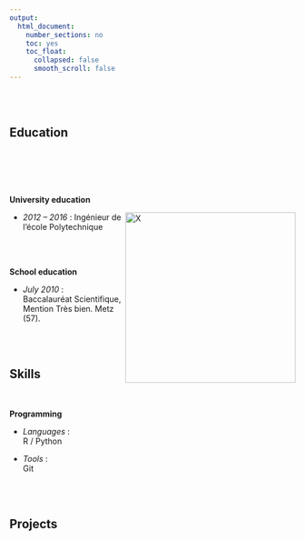 ```yaml
---
output:
  html_document:
    number_sections: no
    toc: yes
    toc_float:
      collapsed: false
      smooth_scroll: false
---	
```


<br/><br/>


## Education

<br/>


<br/><br>

**University education** 

- *2012 – 2016* :  [<img src="pictures/polytechnique.jpg" alt="X" align="right" style="width:300px;">](https://www.polytechnique.edu/)
Ingénieur de l'école Polytechnique

<br/><br/>

**School education**

- *July 2010* :  
Baccalauréat Scientifique, Mention Très bien. Metz (57).

<br/><br/>



## Skills

<br/>

**Programming**

- *Languages* :  
R / Python 

- *Tools* :  
Git

<br/><br/>

## Projects

<br/>

